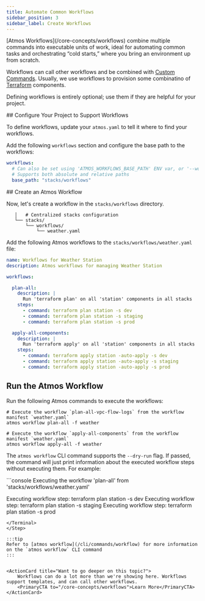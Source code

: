 ```yaml
---
title: Automate Common Workflows
sidebar_position: 3
sidebar_label: Create Workflows
---
```


<Intro>
[Atmos Workflows](/core-concepts/workflows) combine multiple commands into executable units of work, ideal for automating common
tasks and orchestrating “cold starts,” where you bring an environment up from scratch.
</Intro>

Workflows can call other workflows and be combined with [Custom Commands](/core-concepts/custom-commands). Usually, we use
workflows to provision some combinatino of [Terraform](/core-concepts/components/terraform) components.

Defining workflows is entirely optional; use them if they are helpful for your project.

<Step>
## <StepNumber/> Configure Your Project to Support Workflows

To define workflows, update your `atmos.yaml` to tell it where to find your workflows.

Add the following `workflows` section and configure the base path to the workflows:

```yaml
workflows:
  # Can also be set using 'ATMOS_WORKFLOWS_BASE_PATH' ENV var, or '--workflows-dir' command-line arguments
  # Supports both absolute and relative paths
  base_path: "stacks/workflows"
```
</Step>


<Step>
## <StepNumber/> Create an Atmos Workflow

Now, let's create a workflow in the `stacks/workflows` directory.

```console
   │   # Centralized stacks configuration
   └── stacks/
       └── workflows/
           └── weather.yaml
```

Add the following Atmos workflows to the `stacks/workflows/weather.yaml` file:

```yaml
name: Workflows for Weather Station
description: Atmos workflows for managing Weather Station

workflows:

  plan-all:
    description: |
      Run 'terraform plan' on all 'station' components in all stacks
    steps:
      - command: terraform plan station -s dev
      - command: terraform plan station -s staging
      - command: terraform plan station -s prod

  apply-all-components:
    description: |
      Run 'terraform apply' on all 'station' components in all stacks
    steps:
      - command: terraform apply station -auto-apply -s dev
      - command: terraform apply station -auto-apply -s staging
      - command: terraform apply station -auto-apply -s prod
```
</Step>

<Step>

## <StepNumber/> Run the Atmos Workflow

Run the following Atmos commands to execute the workflows:

```shell
# Execute the workflow `plan-all-vpc-flow-logs` from the workflow manifest `weather.yaml`
atmos workflow plan-all -f weather

# Execute the workflow `apply-all-components` from the workflow manifest `weather.yaml`
atmos workflow apply-all -f weather
```

The `atmos workflow` CLI command supports the `--dry-run` flag. If passed, the command will just print information about
the executed workflow steps without executing them. For example:

<Terminal title="atmos workflow plan-all -f weather --dry-run">
```console
Executing the workflow 'plan-all' from 'stacks/workflows/weather.yaml'

Executing workflow step: terraform plan station -s dev
Executing workflow step: terraform plan station -s staging
Executing workflow step: terraform plan station -s prod
```
</Terminal>
</Step>

:::tip
Refer to [atmos workflow](/cli/commands/workflow) for more information on the `atmos workflow` CLI command
:::


<ActionCard title="Want to go deeper on this topic?">
    Workflows can do a lot more than we're showing here. Workflows support templates, and can call other workflows.
    <PrimaryCTA to="/core-concepts/workflows">Learn More</PrimaryCTA>
</ActionCard>
